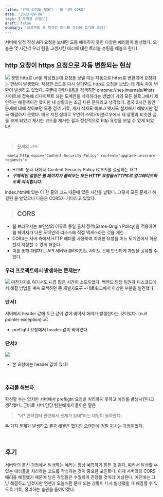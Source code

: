 ```yaml
---
title: '언제 보아도 새롭다 - 또 너야 CORS'
date: '2023-09-06'
tags: ['트러블 슈팅🚀']
draft: false
summary: '프로젝트 중 발생한 트러블 슈팅을 정리해 보자!'
---
```

서버에 일정 작성 API 요청을 보내던 도중 예측하지 못한 다양한 에러들이 발생했다. 오늘은 몇 시간씩 우리 팀을 고생시킨 에러에 대한 트러블 슈팅을 해볼까 한다!

## http 요청이 https 요청으로 자동 변환되는 현상
![](https://velog.velcdn.com/images/mintmin0320/post/c46150d7-830a-4140-980d-07e0cc1e878b/image.png)
분명 http로 url을 작성했는데 요청을 보낼 때는 자동으로 https로 변환되어 요청되는 현상이 발생했다. 작성한 코드를 다시 살펴봐도 http로 요청을 보냈는데 계속 자동 변환이 발생하고 있었다. 구글에 관련 내용을 검색하면 chrome://net-internals/#hsts 사이트에 접속해 리다이렉트 되는 도메인을 삭제하라는 방법이 거의 모든 블로그에서 제안하는 해결책이긴 했지만 내 상황과는 조금 다른 문제라고 생각했다. 결국 2시간 동안 문제에 대해 찾아보던 도중 검색 기록, 캐시 삭제도 해보고 엣지도 설치해서 해봤지만 결국 해결하지 못했다. 매우 지친 상태로 우연히 스택오버플로우에서 내 상황과 비슷한 글을 보게 되었고 제시한 코드를 제거한 결과 정상적으로 http 요청을 보낼 수 있게 되었다!

<br/>

> 문제의 코드

```
 <meta http-equiv="Content-Security-Policy" content="upgrade-insecure-requests">
```
-  HTML 문서 내에서 Content Security Policy (CSP)를 설정하는 태그
-  ***구체적인 설정은 웹 페이지가 불러오는 모든 HTTP 요청을 HTTPS로 업그레이드하도록 지시합니다.***

index.html에 있는 이 한 줄의 코드 때문에 많은 시간을 날렸다. 그렇게 모든 문제가 해결된 줄 알았으나 다음은 CORS가 기다리고 있었다.

> ## CORS


- 웹 브라우저는 보안상의 이유로 동일 출처 정책(Same-Origin Policy)을 적용하여 웹 페이지가 다른 도메인의 리소스에 직접 액세스하는 것을 제한
- CORS는 서버 측에서 HTTP 헤더를 사용하여 이러한 요청을 어느 도메인에서 허용할지 지정할 수 있게 해준다.
- 이를 통해 개발자는 API 서버와 클라이언트 사이트 간에 안전하게 자원을 공유할 수 있다.

### 우리 프로젝트에서 발생하는 문제는?
![](https://velog.velcdn.com/images/mintmin0320/post/c4f430f0-5065-4c61-ac76-499a4b42d9d4/image.png)
마찬가지로 여기서도 나름 많은 시간이 소모되었다. 백엔드 담당 팀원과 디스코드에서 해결 방법을 계속 모색하던 중 개발자도구 - 네트워크에서 이상한 부분을 발견했다. 

### 단서1
서버에서 header 값에 토큰 값이 없이 비어서 에러가 발생한다는 것이었다. (null pointer exception)
![](https://velog.velcdn.com/images/mintmin0320/post/7d99fbab-b6f6-44a0-aee7-861b61d2a0b0/image.png)
- preflight 요청에서 header 값이 비어있다.

### 단서2
![](https://velog.velcdn.com/images/mintmin0320/post/e5bd562d-21c4-4319-897d-1acbcf8b34a1/image.png)
- 본 요청에는 header 값이 있다!

<br/>

### 추리를 해보자.
확신할 수는 없지만 서버에서 preflight 요청을 처리하지 못하고 에러를 발생시킨다고 생각했다. 곧바로 서버 담당 팀원에게서 돌아온 말은 

> "어? 인터셉터 관련해서 문제가 있네"라는 대답이 돌아왔다.

두 가지 문제가 발생하고 결국 해결은 했지만 오랜만에 정말 지치는 과정이었다.

<br/>

## 후기
서버와의 통신 과정에서 발생하는 에러는 항상 예측하기 힘든 것 같다. 따라서 발생할 수 있는 에러들을 처리하는 코드를 작성하는 것이 중요한 포인트다. 이제 서버와의 CORS 에러를 해결했기 때문에 남은 작업들은 수월하게 진행될 것이라 예상된다. 예전에는 그냥 해결하고 넘겼지만 언젠가 오늘처럼 문제 되는 상황이 다시 발생했을 때 해결할 수 있도록 기록, 정리하는 습관을 들여야겠다.